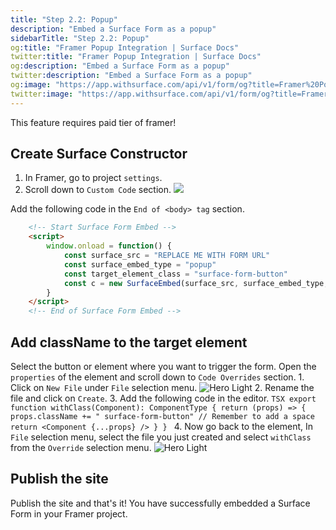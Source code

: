 ```yaml
---
title: "Step 2.2: Popup"
description: "Embed a Surface Form as a popup"
sidebarTitle: "Step 2.2: Popup"
og:title: "Framer Popup Integration | Surface Docs"
twitter:title: "Framer Popup Integration | Surface Docs"
og:description: "Embed a Surface Form as a popup"
twitter:description: "Embed a Surface Form as a popup"
og:image: "https://app.withsurface.com/api/v1/form/og?title=Framer%20Popup%20Integration"
twitter:image: "https://app.withsurface.com/api/v1/form/og?title=Framer%20Popup%20Integration"
---
```


<Tip>This feature requires paid tier of framer!</Tip>

## Create Surface Constructor

1. In Framer, go to project `settings`.
2. Scroll down to `Custom Code` section.
    <Frame>
        <img className="block" src="/images/framer/pop-slide/1.png" />
    </Frame>
Add the following code in the `End of <body> tag` section.
```HTML
    <!-- Start Surface Form Embed -->
    <script>
        window.onload = function() {
            const surface_src = "REPLACE ME WITH FORM URL"
            const surface_embed_type = "popup"
            const target_element_class = "surface-form-button"
            const c = new SurfaceEmbed(surface_src, surface_embed_type, target_element_class)
        }
    </script>
    <!-- End of Surface Form Embed -->
```

## Add className to the target element

Select the button or element where you want to trigger the form. Open the `properties` of the element and scroll down to `Code Overrides` section.
    1. Click on `New File` under `File` selection menu.
        <Frame>
             <img className="block" src="/images/framer/pop-slide/2.png" alt="Hero Light" />
        </Frame>
    2. Rename the file and click on `Create`.
    3. Add the following code in the editor.
        ```TSX
            export function withClass(Component): ComponentType {
                return (props) => {
                    props.className += " surface-form-button" // Remember to add a space
                    return <Component {...props} />
                }
            }
        ```
    4. Now go back to the element, In `File` selection menu, select the file you just created and select `withClass` from the `Override` selection menu.
        <Frame>
            <img className="block" src="/images/framer/pop-slide/3.png" alt="Hero Light" />
        </Frame>

## Publish the site

Publish the site and that's it! You have successfully embedded a Surface Form in your Framer project.